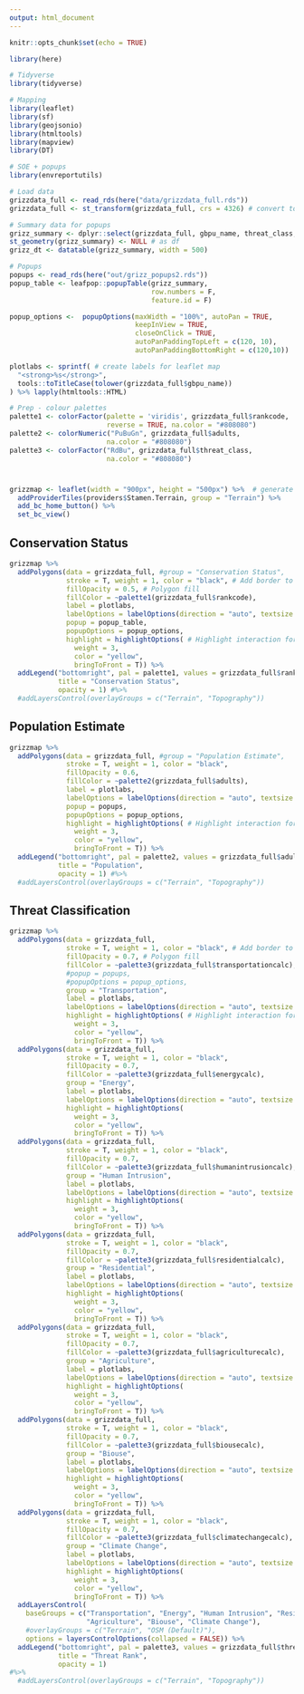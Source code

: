 ```yaml
---
output: html_document
---
```


```r
knitr::opts_chunk$set(echo = TRUE)

library(here)

# Tidyverse
library(tidyverse)

# Mapping
library(leaflet)
library(sf)
library(geojsonio)
library(htmltools)
library(mapview)
library(DT)

# SOE + popups
library(envreportutils)

# Load data
grizzdata_full <- read_rds(here("data/grizzdata_full.rds"))
grizzdata_full <- st_transform(grizzdata_full, crs = 4326) # convert to lat/long

# Summary data for popups
grizz_summary <- dplyr::select(grizzdata_full, gbpu_name, threat_class, est_pop__1, popiso)
st_geometry(grizz_summary) <- NULL # as df
grizz_dt <- datatable(grizz_summary, width = 500)

# Popups
popups <- read_rds(here("out/grizz_popups2.rds"))
popup_table <- leafpop::popupTable(grizz_summary,
                                   row.numbers = F, 
                                   feature.id = F)

popup_options <-  popupOptions(maxWidth = "100%", autoPan = TRUE,
                               keepInView = TRUE,
                               closeOnClick = TRUE,
                               autoPanPaddingTopLeft = c(120, 10),
                               autoPanPaddingBottomRight = c(120,10))

plotlabs <- sprintf( # create labels for leaflet map
  "<strong>%s</strong>",
  tools::toTitleCase(tolower(grizzdata_full$gbpu_name))
) %>% lapply(htmltools::HTML)

# Prep - colour palettes
palette1 <- colorFactor(palette = 'viridis', grizzdata_full$rankcode,
                        reverse = TRUE, na.color = "#808080")
palette2 <- colorNumeric("PuBuGn", grizzdata_full$adults,
                        na.color = "#808080")
palette3 <- colorFactor("RdBu", grizzdata_full$threat_class,
                        na.color = "#808080")
```

# {.tabset .tabset-fade}

```r
grizzmap <- leaflet(width = "900px", height = "500px") %>%  # generate leaflet map
  addProviderTiles(providers$Stamen.Terrain, group = "Terrain") %>%
  add_bc_home_button() %>%
  set_bc_view()

```

## Conservation Status

```r
grizzmap %>% 
  addPolygons(data = grizzdata_full, #group = "Conservation Status",
              stroke = T, weight = 1, color = "black", # Add border to polygons
              fillOpacity = 0.5, # Polygon fill
              fillColor = ~palette1(grizzdata_full$rankcode),
              label = plotlabs,
              labelOptions = labelOptions(direction = "auto", textsize = "12px"),
              popup = popup_table,
              popupOptions = popup_options,
              highlight = highlightOptions( # Highlight interaction for mouse hover
                weight = 3,
                color = "yellow",
                bringToFront = T)) %>%
  addLegend("bottomright", pal = palette1, values = grizzdata_full$rankcode,
            title = "Conservation Status",
            opacity = 1) #%>%
  #addLayersControl(overlayGroups = c("Terrain", "Topography"))
```

## Population Estimate

``` r
grizzmap %>%
  addPolygons(data = grizzdata_full, #group = "Population Estimate",
              stroke = T, weight = 1, color = "black",
              fillOpacity = 0.6,
              fillColor = ~palette2(grizzdata_full$adults),
              label = plotlabs,
              labelOptions = labelOptions(direction = "auto", textsize = "12px"),
              popup = popups,
              popupOptions = popup_options,
              highlight = highlightOptions( # Highlight interaction for mouse hover
                weight = 3,
                color = "yellow",
                bringToFront = T)) %>%
  addLegend("bottomright", pal = palette2, values = grizzdata_full$adults,
            title = "Population",
            opacity = 1) #%>%
  #addLayersControl(overlayGroups = c("Terrain", "Topography"))
```

## Threat Classification

``` r
grizzmap %>% 
  addPolygons(data = grizzdata_full,
              stroke = T, weight = 1, color = "black", # Add border to polygons
              fillOpacity = 0.7, # Polygon fill
              fillColor = ~palette3(grizzdata_full$transportationcalc),
              #popup = popups,
              #popupOptions = popup_options,
              group = "Transportation",
              label = plotlabs,
              labelOptions = labelOptions(direction = "auto", textsize = "12px"),
              highlight = highlightOptions( # Highlight interaction for mouse hover
                weight = 3,
                color = "yellow",
                bringToFront = T)) %>%
  addPolygons(data = grizzdata_full,
              stroke = T, weight = 1, color = "black",
              fillOpacity = 0.7,
              fillColor = ~palette3(grizzdata_full$energycalc),
              group = "Energy",
              label = plotlabs,
              labelOptions = labelOptions(direction = "auto", textsize = "12px"),
              highlight = highlightOptions(
                weight = 3,
                color = "yellow",
                bringToFront = T)) %>%
  addPolygons(data = grizzdata_full,
              stroke = T, weight = 1, color = "black",
              fillOpacity = 0.7,
              fillColor = ~palette3(grizzdata_full$humanintrusioncalc),
              group = "Human Intrusion",
              label = plotlabs,
              labelOptions = labelOptions(direction = "auto", textsize = "12px"),
              highlight = highlightOptions(
                weight = 3,
                color = "yellow",
                bringToFront = T)) %>%
  addPolygons(data = grizzdata_full,
              stroke = T, weight = 1, color = "black",
              fillOpacity = 0.7,
              fillColor = ~palette3(grizzdata_full$residentialcalc),
              group = "Residential",
              label = plotlabs,
              labelOptions = labelOptions(direction = "auto", textsize = "12px"),
              highlight = highlightOptions(
                weight = 3,
                color = "yellow",
                bringToFront = T)) %>%
  addPolygons(data = grizzdata_full,
              stroke = T, weight = 1, color = "black",
              fillOpacity = 0.7,
              fillColor = ~palette3(grizzdata_full$agriculturecalc),
              group = "Agriculture",
              label = plotlabs,
              labelOptions = labelOptions(direction = "auto", textsize = "12px"),
              highlight = highlightOptions(
                weight = 3,
                color = "yellow",
                bringToFront = T)) %>%
  addPolygons(data = grizzdata_full,
              stroke = T, weight = 1, color = "black",
              fillOpacity = 0.7,
              fillColor = ~palette3(grizzdata_full$biousecalc),
              group = "Biouse",
              label = plotlabs,
              labelOptions = labelOptions(direction = "auto", textsize = "12px"),
              highlight = highlightOptions(
                weight = 3,
                color = "yellow",
                bringToFront = T)) %>%
  addPolygons(data = grizzdata_full,
              stroke = T, weight = 1, color = "black",
              fillOpacity = 0.7,
              fillColor = ~palette3(grizzdata_full$climatechangecalc),
              group = "Climate Change",
              label = plotlabs,
              labelOptions = labelOptions(direction = "auto", textsize = "12px"),
              highlight = highlightOptions(
                weight = 3,
                color = "yellow",
                bringToFront = T)) %>%
  addLayersControl(
    baseGroups = c("Transportation", "Energy", "Human Intrusion", "Residential",
                   "Agriculture", "Biouse", "Climate Change"),
    #overlayGroups = c("Terrain", "OSM (Default)"),
    options = layersControlOptions(collapsed = FALSE)) %>%
  addLegend("bottomright", pal = palette3, values = grizzdata_full$threat_class,
            title = "Threat Rank",
            opacity = 1)
#%>%
  #addLayersControl(overlayGroups = c("Terrain", "Topography"))
```

